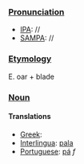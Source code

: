 ===[[Pronunciation]]===
*[[IPA]]: //
*[[SAMPA]]: //
===[[Etymology]]===
E. oar + blade
===[[Noun]]===
====Translations====
*[[Greek]]: [[]]
*[[Interlingua]]: [[pala]]
*[[Portuguese]]: [[pá]] ''f''